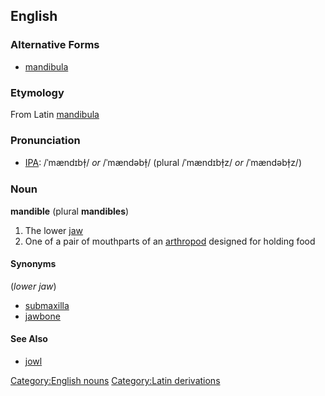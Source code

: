 ==English==
===Alternative Forms===
* [[mandibula]]

===Etymology===
From Latin [[mandibula]]

===Pronunciation===
* [[Wiktionary:Pronunciation_key|IPA]]: /ˈmændɪbɫ̩/ ''or'' /ˈmændəbɫ̩/ (plural /ˈmændɪbɫ̩z/ ''or'' /ˈmændəbɫ̩z/)

===Noun===
'''mandible''' (plural '''mandibles''')
# The lower [[jaw]]
# One of a pair of mouthparts of an [[arthropod]] designed for holding food

====Synonyms====
(''lower jaw'')
* [[submaxilla]]
* [[jawbone]]

====See Also====
* [[jowl]]

[[Category:English nouns]][[Category:Latin derivations]]